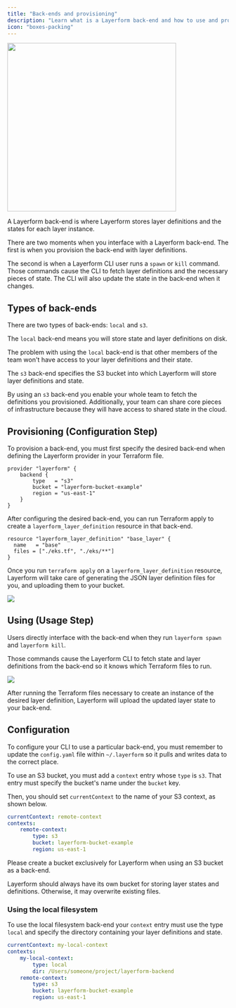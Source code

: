 ```yaml
---
title: "Back-ends and provisioning"
description: "Learn what is a Layerform back-end and how to use and provision them."
icon: "boxes-packing"
---
```


<div className="flex justify-center items-center">
    <img src="../images/platypus-spawn.png" width="384px" />
</div>

A Layerform back-end is where Layerform stores layer definitions and the states for each layer instance.

There are two moments when you interface with a Layerform back-end. The first is when you provision the back-end with layer definitions.

The second is when a Layerform CLI user runs a `spawn` or `kill` command. Those commands cause the CLI to fetch layer definitions and the necessary pieces of state. The CLI will also update the state in the back-end when it changes.

## Types of back-ends

There are two types of back-ends: `local` and `s3`.

The `local` back-end means you will store state and layer definitions on disk.

The problem with using the `local` back-end is that other members of the team won't have access to your layer definitions and their state.

The `s3` back-end specifies the S3 bucket into which Layerform will store layer definitions and state.

By using an `s3` back-end you enable your whole team to fetch the definitions you provisioned. Additionally, your team can share core pieces of infrastructure because they will have access to shared state in the cloud.

## Provisioning (Configuration Step)

To provision a back-end, you must first specify the desired back-end when defining the Layerform provider in your Terraform file.

```hcl
provider "layerform" {
    backend {
        type   = "s3"
        bucket = "layerform-bucket-example"
        region = "us-east-1"
    }
}
```

After configuring the desired back-end, you can run Terraform apply to create a `layerform_layer_definition` resource in that back-end.

```hcl
resource "layerform_layer_definition" "base_layer" {
  name   = "base"
  files = ["./eks.tf", "./eks/**"]
}
```

Once you run `terraform apply` on a `layerform_layer_definition` resource, Layerform will take care of generating the JSON layer definition files for you, and uploading them to your bucket.

![](../images/backend-process.png)

## Using (Usage Step)

Users directly interface with the back-end when they run `layerform spawn` and `layerform kill`.

Those commands cause the Layerform CLI to fetch state and layer definitions from the back-end so it knows which Terraform files to run.

![](../images/backend-pull.png)

After running the Terraform files necessary to create an instance of the desired layer definition, Layerform will upload the updated layer state to your back-end.

## Configuration

To configure your CLI to use a particular back-end, you must remember to update the `config.yaml` file within `~/.layerform` so it pulls and writes data to the correct place.

To use an S3 bucket, you must add a `context` entry whose `type` is `s3`. That entry must specify the bucket's name under the `bucket` key.

Then, you should set `currentContext` to the name of your S3 context, as shown below.

```yaml
currentContext: remote-context
contexts:
    remote-context:
        type: s3
        bucket: layerform-bucket-example
        region: us-east-1
```

<Warning>
Please create a bucket exclusively for Layerform when using an S3 bucket as a back-end.

Layerform should always have its own bucket for storing layer states and definitions. Otherwise, it may overwrite existing files.

</Warning>

### Using the local filesystem

To use the local filesystem back-end your `context` entry must use the type `local` and specify the directory containing your layer definitions and state.

```yaml
currentContext: my-local-context
contexts:
    my-local-context:
        type: local
        dir: /Users/someone/project/layerform-backend
    remote-context:
        type: s3
        bucket: layerform-bucket-example
        region: us-east-1
```
